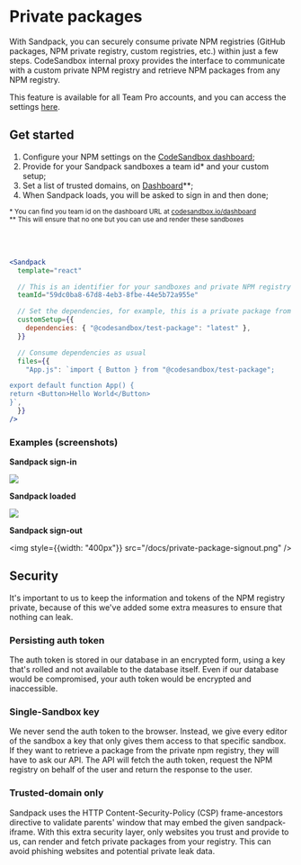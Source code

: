 # Private packages

With Sandpack, you can securely consume private NPM registries (GitHub packages, NPM private registry, custom registries, etc.) within just a few steps. CodeSandbox internal proxy provides the interface to communicate with a custom private NPM registry and retrieve NPM packages from any NPM registry. 

This feature is available for all Team Pro accounts, and you can access the settings [here](https://codesandbox.io/dashboard/settings/npm-registry).

## Get started

1. Configure your NPM settings on the [CodeSandbox dashboard](https://codesandbox.io/docs/learn/sandboxes/custom-npm-registry);
2. Provide for your Sandpack sandboxes a team id* and your custom setup;
3. Set a list of trusted domains, on [Dashboard](https://codesandbox.io/dashboard/)**;
4. When Sandpack loads, you will be asked to sign in and then done;

<small>* You can find you team id on the dashboard URL at [codesandbox.io/dashboard](https://codesandbox.io/dashboard/)</small>
<br/>
<small>** This will ensure that no one but you can use and render these sandboxes</small>

<br/><br/>

```jsx
<Sandpack
  template="react"

  // This is an identifier for your sandboxes and private NPM registry
  teamId="59dc0ba8-67d8-4eb3-8fbe-44e5b72a955e"

  // Set the dependencies, for example, this is a private package from GitHub packages
  customSetup={{
    dependencies: { "@codesandbox/test-package": "latest" },
  }}

  // Consume dependencies as usual
  files={{
    "App.js": `import { Button } from "@codesandbox/test-package";

export default function App() {
return <Button>Hello World</Button>
}`,
  }}
/>

```

### Examples (screenshots)

**Sandpack sign-in**

<img src="/docs/private-package-signin.png" />

**Sandpack loaded**

<img src="/docs/private-package-loaded.png" />

**Sandpack sign-out**

<img style={{width: "400px"}} src="/docs/private-package-signout.png" />

## Security

It's important to us to keep the information and tokens of the NPM registry private, because of this we've added some extra measures to ensure that nothing can leak.

### Persisting auth token

The auth token is stored in our database in an encrypted form, using a key that's rolled and not available to the database itself. Even if our database would be compromised, your auth token would be encrypted and inaccessible.

### Single-Sandbox key

We never send the auth token to the browser. Instead, we give every editor of the sandbox a key that only gives them access to that specific sandbox. If they want to retrieve a package from the private npm registry, they will have to ask our API. The API will fetch the auth token, request the NPM registry on behalf of the user and return the response to the user.

### Trusted-domain only

Sandpack uses the HTTP Content-Security-Policy (CSP) frame-ancestors directive to validate parents' window that may embed the given sandpack-iframe. With this extra security layer, only websites you trust and provide to us, can render and fetch private packages from your registry. This can avoid phishing websites and potential private leak data.

